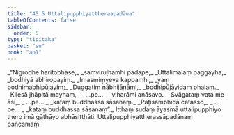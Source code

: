 ```yaml
---
title: "45.5 Uttalipupphiyattheraapadāna"
tableOfContents: false
sidebar:
  order: 5
type: "tipitaka"
basket: "su"
book: "ap1"
---
```



<DynamicBreadcrumb />

<Division number="31" book="ap1" bookNo="20" page="431">

<Paragraph number="5813" type="verses" book="ap1">
_“Nigrodhe haritobhāse,_  
_saṃviruḷhamhi pādape;_  
_Uttalimālaṃ paggayha,_  
_bodhiyā abhiropayiṃ._  

</Paragraph>

</Division>
<Division number="32" book="ap1" bookNo="20" page="431">

<Paragraph number="5814" type="verses" book="ap1">
_Imasmiṃyeva kappamhi,_  
_yaṃ bodhimabhipūjayiṃ;_  
_Duggatiṃ nābhijānāmi,_  
_bodhipūjāyidaṃ phalaṃ._  

</Paragraph>

</Division>
<Division number="33" book="ap1" bookNo="20" page="431">

<Paragraph number="5815" type="verses" book="ap1">
_Kilesā jhāpitā mayhaṃ,_  
_ …pe… _  
_viharāmi anāsavo._  

</Paragraph>

</Division>
<Division number="34" book="ap1" bookNo="20" page="432">

<Paragraph number="5816" type="verses" book="ap1">
_Svāgataṃ vata me āsi,_  
_ …pe… _  
_kataṃ buddhassa sāsanaṃ._  

</Paragraph>

</Division>
<Division number="35" book="ap1" bookNo="20" page="432">

<Paragraph number="5817" type="verses" book="ap1">
_Paṭisambhidā catasso,_  
_ …pe… _  
_kataṃ buddhassa sāsanaṃ”._  

</Paragraph>

<Paragraph number="5818" book="ap1">
Itthaṃ sudaṃ āyasmā uttalipupphiyo thero imā gāthāyo abhāsitthāti.

</Paragraph>
</Division>

<Paragraph number="5819" type="center" book="ap1">
Uttalipupphiyattherassāpadānaṃ pañcamaṃ.
</Paragraph>